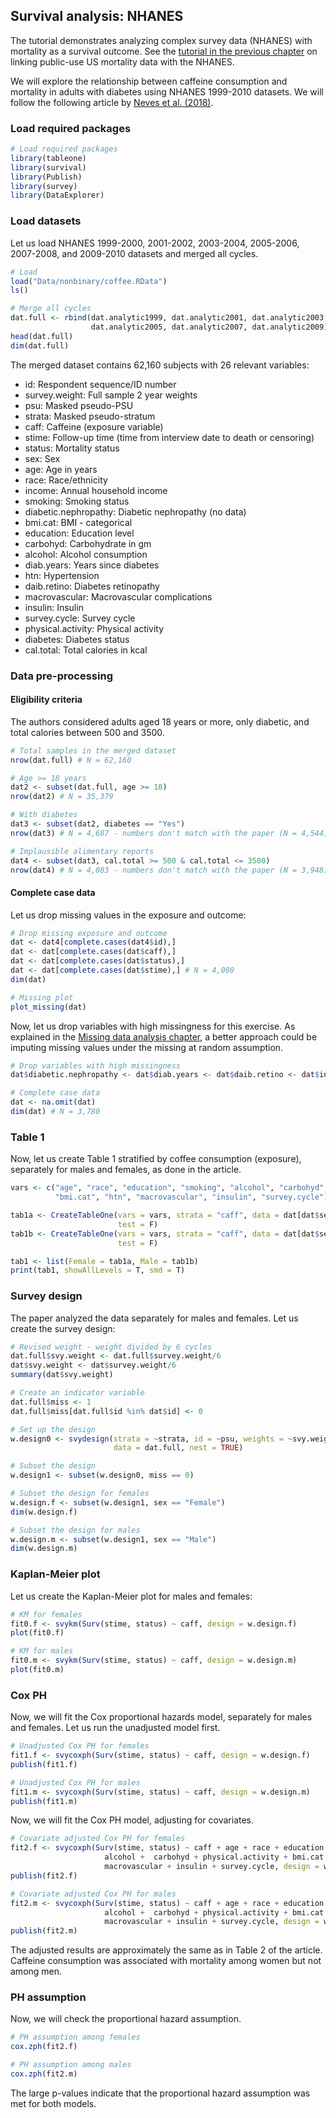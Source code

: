 ## Survival analysis: NHANES {.unnumbered}

The tutorial demonstrates analyzing complex survey data (NHANES) with mortality as a survival outcome. See the [tutorial in the previous chapter](accessing7.html) on linking public-use US mortality data with the NHANES.

We will explore the relationship between caffeine consumption and mortality in adults with diabetes using NHANES 1999-2010 datasets. We will follow the following article by [Neves et al. (2018)](https://doi.org/10.3389/fendo.2018.00547).

### Load required packages

```r
# Load required packages
library(tableone)
library(survival)
library(Publish)
library(survey)
library(DataExplorer)
```

### Load datasets

Let us load NHANES 1999-2000, 2001-2002, 2003-2004, 2005-2006, 2007-2008, and 2009-2010 datasets and merged all cycles.

```r
# Load
load("Data/nonbinary/coffee.RData")
ls()

# Merge all cycles
dat.full <- rbind(dat.analytic1999, dat.analytic2001, dat.analytic2003, 
                  dat.analytic2005, dat.analytic2007, dat.analytic2009)
head(dat.full)
dim(dat.full)
```

The merged dataset contains 62,160 subjects with 26 relevant variables:

-   id: Respondent sequence/ID number
-   survey.weight: Full sample 2 year weights
-   psu: Masked pseudo-PSU
-   strata: Masked pseudo-stratum
-   caff: Caffeine (exposure variable)
-   stime: Follow-up time (time from interview date to death or censoring)
-   status: Mortality status
-   sex: Sex
-   age: Age in years
-   race: Race/ethnicity
-   income: Annual household income
-   smoking: Smoking status
-   diabetic.nephropathy: Diabetic nephropathy (no data)
-   bmi.cat: BMI - categorical
-   education: Education level
-   carbohyd: Carbohydrate in gm
-   alcohol: Alcohol consumption
-   diab.years: Years since diabetes
-   htn: Hypertension
-   daib.retino: Diabetes retinopathy
-   macrovascular: Macrovascular complications
-   insulin: Insulin
-   survey.cycle: Survey cycle
-   physical.activity: Physical activity
-   diabetes: Diabetes status
-   cal.total: Total calories in kcal

### Data pre-processing

#### Eligibility criteria

The authors considered adults aged 18 years or more, only diabetic, and total calories between 500 and 3500.

```r
# Total samples in the merged dataset
nrow(dat.full) # N = 62,160

# Age >= 18 years
dat2 <- subset(dat.full, age >= 18) 
nrow(dat2) # N = 35,379

# With diabetes
dat3 <- subset(dat2, diabetes == "Yes") 
nrow(dat3) # N = 4,687 - numbers don't match with the paper (N = 4,544)

# Implausible alimentary reports
dat4 <- subset(dat3, cal.total >= 500 & cal.total <= 3500) 
nrow(dat4) # N = 4,083 - numbers don't match with the paper (N = 3,948)
```

#### Complete case data

Let us drop missing values in the exposure and outcome:

```r
# Drop missing exposure and outcome
dat <- dat4[complete.cases(dat4$id),]
dat <- dat[complete.cases(dat$caff),]
dat <- dat[complete.cases(dat$status),]
dat <- dat[complete.cases(dat$stime),] # N = 4,080
dim(dat)

# Missing plot
plot_missing(dat)
```

Now, let us drop variables with high missingness for this exercise. As explained in the [Missing data analysis chapter](missingdata.html), a better approach could be imputing missing values under the missing at random assumption.

```r
# Drop variables with high missingness
dat$diabetic.nephropathy <- dat$diab.years <- dat$daib.retino <- dat$income <- NULL

# Complete case data
dat <- na.omit(dat)
dim(dat) # N = 3,780
```

### Table 1

Now, let us create Table 1 stratified by coffee consumption (exposure), separately for males and females, as done in the article.

```r
vars <- c("age", "race", "education", "smoking", "alcohol", "carbohyd", "physical.activity",
          "bmi.cat", "htn", "macrovascular", "insulin", "survey.cycle")

tab1a <- CreateTableOne(vars = vars, strata = "caff", data = dat[dat$sex=="Female",], 
                        test = F)
tab1b <- CreateTableOne(vars = vars, strata = "caff", data = dat[dat$sex=="Male",], 
                        test = F)

tab1 <- list(Female = tab1a, Male = tab1b)
print(tab1, showAllLevels = T, smd = T)
```

### Survey design

The paper analyzed the data separately for males and females. Let us create the survey design:

```r
# Revised weight - weight divided by 6 cycles
dat.full$svy.weight <- dat.full$survey.weight/6 
dat$svy.weight <- dat$survey.weight/6 
summary(dat$svy.weight)

# Create an indicator variable
dat.full$miss <- 1
dat.full$miss[dat.full$id %in% dat$id] <- 0

# Set up the design
w.design0 <- svydesign(strata = ~strata, id = ~psu, weights = ~svy.weight, 
                       data = dat.full, nest = TRUE)

# Subset the design
w.design1 <- subset(w.design0, miss == 0)

# Subset the design for females
w.design.f <- subset(w.design1, sex == "Female")
dim(w.design.f)

# Subset the design for males
w.design.m <- subset(w.design1, sex == "Male")
dim(w.design.m)
```

### Kaplan-Meier plot

Let us create the Kaplan-Meier plot for males and females:

```r
# KM for females
fit0.f <- svykm(Surv(stime, status) ~ caff, design = w.design.f)
plot(fit0.f)

# KM for males
fit0.m <- svykm(Surv(stime, status) ~ caff, design = w.design.m)
plot(fit0.m)
```

### Cox PH

Now, we will fit the Cox proportional hazards model, separately for males and females. Let us run the unadjusted model first.

```r
# Unadjusted Cox PH for females
fit1.f <- svycoxph(Surv(stime, status) ~ caff, design = w.design.f)
publish(fit1.f)

# Unadjusted Cox PH for males
fit1.m <- svycoxph(Surv(stime, status) ~ caff, design = w.design.m)
publish(fit1.m)
```

Now, we will fit the Cox PH model, adjusting for covariates.

```r
# Covariate adjusted Cox PH for females
fit2.f <- svycoxph(Surv(stime, status) ~ caff + age + race + education + smoking + 
                     alcohol +  carbohyd + physical.activity + bmi.cat + htn +
                     macrovascular + insulin + survey.cycle, design = w.design.f)
publish(fit2.f)

# Covariate adjusted Cox PH for males
fit2.m <- svycoxph(Surv(stime, status) ~ caff + age + race + education + smoking + 
                     alcohol +  carbohyd + physical.activity + bmi.cat + htn +
                     macrovascular + insulin + survey.cycle, design = w.design.m)
publish(fit2.m)
```

The adjusted results are approximately the same as in Table 2 of the article. Caffeine consumption was associated with mortality among women but not among men.

### PH assumption

Now, we will check the proportional hazard assumption.

```r
# PH assumption among females
cox.zph(fit2.f)

# PH assumption among males
cox.zph(fit2.m)
```

The large p-values indicate that the proportional hazard assumption was met for both models.
